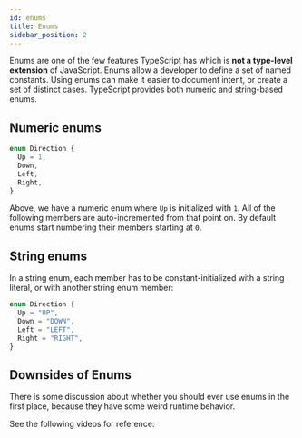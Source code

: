 ```yaml
---
id: enums
title: Enums
sidebar_position: 2
---
```



Enums are one of the few features TypeScript has which is **not a type-level extension** of JavaScript.
Enums allow a developer to define a set of named constants. Using enums can make it easier to document intent, or create a set of distinct cases. TypeScript provides both numeric and string-based enums.

## Numeric enums

```ts
enum Direction {
  Up = 1,
  Down,
  Left,
  Right,
}
```

Above, we have a numeric enum where `Up` is initialized with `1`. All of the following members are auto-incremented from that point on. By default enums start numbering their members starting at `0`.

## String enums

In a string enum, each member has to be constant-initialized with a string literal, or with another string enum member:

```ts
enum Direction {
  Up = "UP",
  Down = "DOWN",
  Left = "LEFT",
  Right = "RIGHT",
}
```

## Downsides of Enums

There is some discussion about whether you should ever use enums in the first place, because they have some weird runtime behavior.

See the following videos for reference:

<ReactPlayer controls url="https://www.youtube.com/watch?v=jjMbPt_H3RQ" />

<ReactPlayer controls url="https://www.youtube.com/watch?v=0fTdCSH_QEU" />
